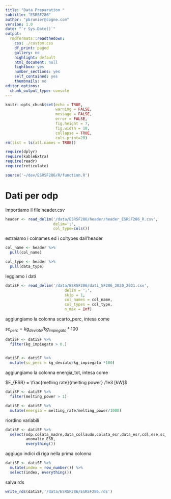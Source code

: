 ```yaml
---
title: "Data Preparation "
subtitle: "ESRSF286"
author: "pbrunier@cogne.com"
version: 1.0 
date: "`r Sys.Date()`"
output:
  rmdformats::readthedown:
    css: ./custom.css
    df_print: paged
    gallery: no
    highlight: default
    html_document: null
    lightbox: yes
    number_sections: yes
    self_contained: yes
    thumbnails: no
editor_options:
  chunk_output_type: console
---
```


```r
knitr::opts_chunk$set(echo = TRUE,
                      warning = FALSE,
                      message = FALSE,
                      error = FALSE,
                      fig.height = 7,
                      fig.width = 10,
                      collapse = TRUE,
                      cols.print=20)
rm(list = ls(all.names = TRUE))

require(dplyr)
require(kableExtra)
require(readr)
require(reticulate)

source('~/dev/ESRSF286/R/function.R')
```

# Dati per odp

Importiamo il file header.csv


```r
header <- read_delim('/data/ESRSF286/header/header_ESRSF286_R.csv', 
                     delim=';',
                     col_type=cols())


```


estraiamo i colnames ed i coltypes dall'header

```r
col_name <- header %>% 
  pull(col_name)

col_type <- header %>%
  pull(data_type)
```

leggiamo i dati 

```r
datiSF <- read_delim('/data/ESRSF286/dati_SF286_2020_2021.csv',
                          delim = ';',
                          skip = 1,
                          col_names = col_name,
                          col_types = col_type,
                          n_max = Inf)

```

aggiungiamo la colonna scarto_perc, intesa come

$sc_{perc} = kg_{deviato} / kg_{impiegato} *100$

```r
datiSF <- datiSF %>%
  filter(kg_impiegato > 0.)
  

datiSF <- datiSF %>%
  mutate(sc_perc = kg_deviato/kg_impiegato *100)
```

aggiungiamo la colonna energia_tot, intesa come

$E_{ESR} = \frac{metling rate}{melting power} /1e3 [kW]$

```r
datiSF <- datiSF %>%
  filter(melting_power > 1)

datiSF <- datiSF %>%
  mutate(energia = melting_rate/melting_power/1000)
```

riordino variabili

```r
datiSF <- datiSF %>% 
  select(odp,colata_madre,data_collaudo,colata_esr,data_esr,cdl,ese,sc_perc,
         anomalie_ESR,
         everything())
```

aggiugo indici di riga nella prima colonna

```r
datiSF <- datiSF %>% 
  mutate(index = row_number()) %>% 
  select(index, everything())
```



salva rds

```r
write_rds(datiSF,'/data/ESRSF286/ESRSF286.rds')
```

<!-- # ```{r passing_variable} -->
<!-- #  -->
<!-- # py$df <- datiSF -->
<!-- # ``` -->
<!-- #  -->
<!-- # ```{python saving_pkl} -->
<!-- #  -->
<!-- # import pandas as pd -->
<!-- #  -->
<!-- # df = pd.DataFrame(df) -->
<!-- # df.to_pickle('/data/ESRSF286/ESRSF286.pkl') -->
<!-- #  -->
<!-- # ``` -->
